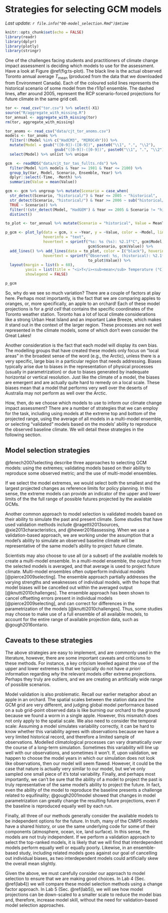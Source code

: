 # Strategies for selecting GCM models {#modelselection}

_Last update: `r file.info("08-model_selection.Rmd")$mtime`_

```r
knitr::opts_chunk$set(echo = FALSE)
library(readr)
library(dplyr)
library(plotly)
library(stringr)
```

One of the challenges facing students and practitioners of climate change impact assessment is deciding which models to use for the assessment. Have a look at Figure \@ref(fig:ts-plot). The black line is the actual observed Toronto annual average $T_{\textrm{mean}}$ (produced from the data that we downloaded from Environment Canada). Each of the coloured solid lines represents the historical scenario of some model from the r1i1p1 ensemble. The dashed lines, after around 2005, represent the RCP scenario-forced projections for future climate in the same grid cell. 

```r

tor <- read_csv("tor.csv") %>% select(-X1)
source("R/aggregate_with_missing.R")
tor_annual <- aggregate_with_missing(tor)
rm(tor, aggregate_with_missing)

tor_anoms <- read_csv("data/cjt_tor_anoms.csv")
models <- tor_anoms %>%
  filter(!(Model %in% c("HadCM3", "MIROC4h"))) %>%
  mutate(Model = gsub("([0-9])-([0-9])", paste0("\\1", ".", "\\2"),
                      gsub("([0-9])-([0-9])", paste0("\\1", ".", "\\2"), Model))) %>%
  select(Model) %>% unlist %>% unique

gcm  <- readRDS("data/cjt_tor_tas_fullts.rds") %>%
  filter(Model %in% models & Year >= 1981 & Year <= 2100) %>%
  group_by(Var, Model, Scenario, Ensemble, Year) %>%
  dplyr::select(-Time, -Month) %>%
  summarize(Value = mean(Value))

gcm <- gcm %>% ungroup %>% mutate(Scenario = case_when(
  str_detect(Scenario, "historical/") & Year <= 2005 ~ "historical",
  str_detect(Scenario, "historical/") & Year >= 2006 ~ sub("historical/", "", Scenario),
  TRUE ~ Scenario)) %>%
  filter(!(str_detect(Model, "HadGEM") & Year == 2005 & Scenario != "historical")) %>%
  distinct()

to_plot <- tor_annual %>% mutate(Scenario = "historical", Value = MeanTemp)

p_gcm <- plot_ly(data = gcm, x = ~Year, y = ~Value, color = ~Model, linetype = ~Scenario,
                 hoverinfo = "text",
                 hovertext = sprintf("%s: %s (%s): %2.1f°C", gcm$Model, gcm$Year,
                                     gcm$Scenario, gcm$Value)) %>%
  add_lines() %>% add_lines(data = to_plot, color = I("black"), hoverinfo = "text",
                 hovertext = sprintf("Observed: %s, (historical): %2.1f°C", to_plot$Year,
                                     to_plot$Value)) %>%
  layout(margin = list(b = 60),
         yaxis = list(title = "<i>T</i><sub>mean</sub> Temperature (°C)"), 
         showlegend = FALSE)

p_gcm
```

So, why do we see so much variation? There are a couple of factors at play here. Perhaps most importantly, is the fact that we are comparing apples to oranges, or, more specifically, an apple to an orchard! Each of these model projections is for a _grid cell_ that contains the specific coordinates of the Toronto weather station. Toronto has a lot of local climate considerations like a strong Urban Heat Island and an important Lake Breeze, which makes it stand out in the context of the larger region. These processes are not well represented in the climate models, some of which don't even consider the Great Lakes!

Another consideration is the fact that each model will display its own bias. The modelling groups that have created these models only focus on "local areas" in the broadest sense of the word (e.g., the Arctic), unless there is a very specific, large bias in a particular region that needs addressing. Biases typically arise due to biases in the representation of physical processes (usually in parametrization) or due to biases generated by inadequate horizontal or vertical resolution. Just like the climate of a model, the biases are emergent and are actually quite hard to remedy on a local scale. These biases mean that a model that performs very well over the deserts of Australia may not perform as well over the Arctic. 

How, then, do we choose which models to use to inform our climate change impact assessment? There are a number of strategies that we can employ for the task, including using models at the extreme top and bottom of the projected range, using the average of all models in a multi-model ensemble, or selecting "validated" models based on the models' ability to reproduce the observed baseline climate. We will detail these strategies in the following section.

## Model selection strategies 

@fenech2007selecting describe three approaches to selecting GCM models: using the extremes; validating models based on their ability to reproduce some observed metric; and the use of multi-model ensembles.

If we select the model extremes, we would select both the smallest and the largest projected changes as reference limits for policy planning. In this sense, the extreme models can provide an indicator of the upper and lower limits of the the full range of possible futures projected by the available GCMs.

Another common approach to model selection is validated models based on their ability to simulate the past and present climate. Some studies that have used validation methods include @ragettli2013sources, @xie2013characteristics, and @hewer2016assessing. When we use a validation-based approach, we are working under the assumption that a model's ability to simulate an observed baseline climate will be representative of the same model's ability to project future climate. 

Scientists may also choose to use all (or a subset) of the available models to create a multi-model ensemble. In a multi-model ensemble, the output from the selected models is averaged, and that average is used to project future climate. Multi-model ensembles often outperform individual models [@pierce2009selecting]. The ensemble approach partially addresses the varying strengths and weaknesses of individual models, with the hope that model biases will be cancelled out within the averaged output [@knutti2010challenges]. The ensemble approach has been shown to cancel offsetting errors present in individual models [@pierce2009selecting], and can correct for differences in the parametrization of the models [@knutti2010challenges]. Thus, some studies may choose to make use of a full ensemble of all available models, to account for the entire range of available projection data, such as @gough2016ontario.

## Caveats to these strategies {#selection_caveats}

The above strategies are easy to implement, and are commonly used in the literature, however, there are some important caveats and criticisms to these methods. For instance, a key criticism levelled against the use of the upper and lower extremes is that we typically do not have _a priori_ information regarding _why_ the relevant models offer extreme projections. Perhaps they truly are outliers, and we are creating an artificially wide range of possible scenarios.

Model validation is also problematic. Recall our earlier metaphor about an apple in an orchard. The spatial scales between the station data and the GCM grid are very different, and judging global model performance based on a sub grid-point observed data is like burning our orchard to the ground because we found a worm in a single apple. However, this mismatch does not only apply to the spatial scale. We also need to consider the temporal scale: Assuming a model simulates variability correctly, it can be hard to know whether this variability agrees with observations because we have a very limited historical record, and therefore a limited sample of observations. Modelled climatological processes can vary dramatically over the course of a long-term simulation. Sometimes this variability will line up well with our observations, and sometimes it won't. If, upon validation, we happen to choose the model years in which our simulation does not look like observations, then our model will seem flawed. However, it could be the case that nature is actually very similar to our model, but we’ve only sampled one small piece of it’s total variability. Finally, and perhaps most importantly, we can't be sure that the ability of a model to project the past is truly representative of the same model's ability to project the future. In fact, even the ability of the model to reproduce the baseline presents a challenge related to equifinality; @gough2001model showed that changes in model parametrization can greatly change the resulting future projections, even if the baseline is reproduced equally well by each run.

Finally, all three of our methods generally consider the available models to be independent options for the future. In truth, many of the CMIP5 models have a shared history, or use the same underlying code for some of their components (atmosphere, ocean, ice, land surface). In this sense, the models are not truly independent. If we perform a validation approach to select the top-ranked models, it is likely that we will find that interdependent models perform equally well or equally poorly. Likewise, in an ensemble-based study, including related models goes against our goal of cancelling out individual biases, as two interdependent models could artificially skew the overall mean slightly. 

Given the above, we must carefully consider our approach to model selection to ensure that we are making good choices. In Lab 4 (Sec. \@ref(lab4)) we will compare these model selection methods using a change factor approach. In Lab 5 (Sec. \@ref(lab5)), we will see how model projections can be down-scaled to a smaller scale to reduce the model bias and, therefore, increase model skill, without the need for validation-based model selection approaches.
